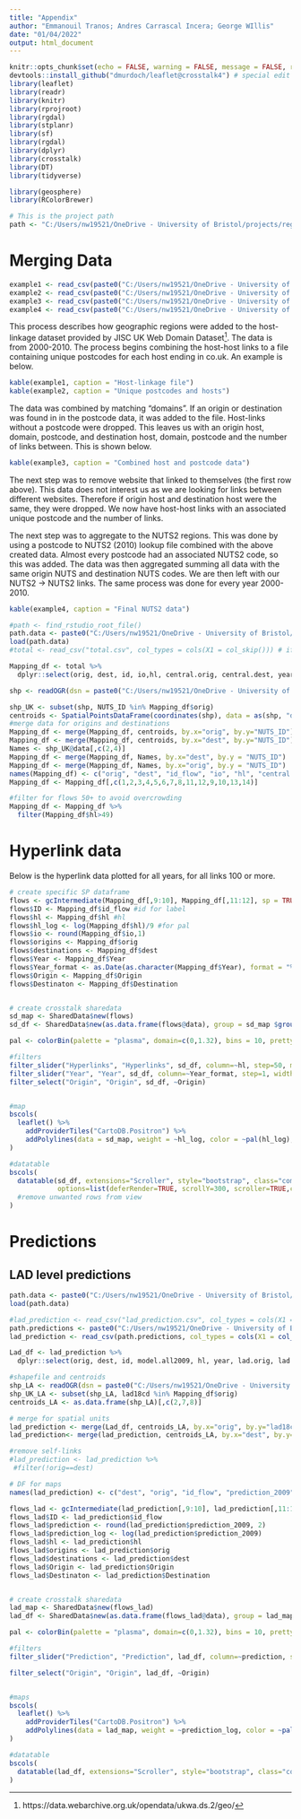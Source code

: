```yaml
---
title: "Appendix"
author: "Emmanouil Tranos; Andres Carrascal Incera; George WIllis"
date: "01/04/2022"
output: html_document
---
```


```r
knitr::opts_chunk$set(echo = FALSE, warning = FALSE, message = FALSE, results = 'asis')
devtools::install_github("dmurdoch/leaflet@crosstalk4") # special edit of package for maps install first
library(leaflet)
library(readr)
library(knitr)
library(rprojroot)
library(rgdal)
library(stplanr)
library(sf)
library(rgdal)
library(dplyr)
library(crosstalk)
library(DT)
library(tidyverse)

library(geosphere)
library(RColorBrewer)

# This is the project path
path <- "C:/Users/nw19521/OneDrive - University of Bristol/projects/regional_trade_hyperlinks"
```

# Merging Data

```r
example1 <- read_csv(paste0("C:/Users/nw19521/OneDrive - University of Bristol/projects/regional_trade_hyperlinks","/data_inter/Examples/example1.csv"))
example2 <- read_csv(paste0("C:/Users/nw19521/OneDrive - University of Bristol/projects/regional_trade_hyperlinks","/data_inter/Examples/example2.csv"))
example3 <- read_csv(paste0("C:/Users/nw19521/OneDrive - University of Bristol/projects/regional_trade_hyperlinks","/data_inter/Examples/example3.csv"))
example4 <- read_csv(paste0("C:/Users/nw19521/OneDrive - University of Bristol/projects/regional_trade_hyperlinks","/data_inter/Examples/example4.csv"))
```
This process describes how geographic regions were added to the host-linkage dataset provided by JISC UK Web Domain Dataset^[https://data.webarchive.org.uk/opendata/ukwa.ds.2/geo/].
The data is from 2000-2010.
The process begins combining the host-host links to a file containing unique postcodes for each host ending in co.uk.
An example is below.

```r
kable(example1, caption = "Host-linkage file")
kable(example2, caption = "Unique postcodes and hosts")

```

The data was combined by matching "domains".
If an origin or destination was found in in the postcode data, it was added to the file.
Host-links without a postcode were dropped.
This leaves us with an origin host, domain, postcode, and destination host, domain, postcode and the number of links between.
This is shown below.

```r
kable(example3, caption = "Combined host and postcode data")
```

The next step was to remove website that linked to themselves (the first row above).
This data does not interest us as we are looking for links between different websites.
Therefore if origin host and destination host were the same, they were dropped.
We now have host-host links with an associated unique postcode and the number of links.

The next step was to aggregate to the NUTS2 regions.
This was done by using a postcode to NUTS2 (2010) lookup file combined with the above created data.
Almost every postcode had an associated NUTS2 code, so this was added.
The data was then aggregated summing all data with the same origin NUTS and destination NUTS codes.
We are then left with our NUTS2 -> NUTS2 links.
The same process was done for every year 2000-2010.

```r
kable(example4, caption = "Final NUTS2 data")
```


```r
#path <- find_rstudio_root_file()
path.data <- paste0("C:/Users/nw19521/OneDrive - University of Bristol/projects/regional_trade_hyperlinks", "/data_inter/test_t2.RData") #where total and LAD is located
load(path.data)
#total <- read_csv("total.csv", col_types = cols(X1 = col_skip())) # if local

Mapping_df <- total %>% 
  dplyr::select(orig, dest, id, io,hl, central.orig, central.dest, year)

shp <- readOGR(dsn = paste0("C:/Users/nw19521/OneDrive - University of Bristol/projects/regional_trade_hyperlinks", "/data_inter/Maps"), layer = "NUTS_RG_01M_2010_4326_LEVL_2")

shp_UK <- subset(shp, NUTS_ID %in% Mapping_df$orig) 
centroids <- SpatialPointsDataFrame(coordinates(shp), data = as(shp, "data.frame")[c("NUTS_ID")])
#merge data for origins and destinations
Mapping_df <- merge(Mapping_df, centroids, by.x="orig", by.y="NUTS_ID") 
Mapping_df <- merge(Mapping_df, centroids, by.x="dest", by.y="NUTS_ID")
Names <- shp_UK@data[,c(2,4)]
Mapping_df <- merge(Mapping_df, Names, by.x="dest", by.y = "NUTS_ID")
Mapping_df <- merge(Mapping_df, Names, by.x="orig", by.y = "NUTS_ID")
names(Mapping_df) <- c("orig", "dest", "id_flow", "io", "hl", "central.orig", "central.dest","Year", "lng_orig", "lat_orig","lng_dest", "lat_dest", "Destination", "Origin")
Mapping_df <- Mapping_df[,c(1,2,3,4,5,6,7,8,11,12,9,10,13,14)]

#filter for flows 50+ to avoid overcrowding
Mapping_df <- Mapping_df %>%
  filter(Mapping_df$hl>49)
```


# Hyperlink data

Below is the hyperlink data plotted for all years, for all links 100 or more.

```r
# create specific SP dataframe
flows <- gcIntermediate(Mapping_df[,9:10], Mapping_df[,11:12], sp = TRUE, addStartEnd = TRUE)
flows$ID <- Mapping_df$id_flow #id for label
flows$hl <- Mapping_df$hl #hl
flows$hl_log <- log(Mapping_df$hl)/9 #for pal
flows$io <- round(Mapping_df$io,1)
flows$origins <- Mapping_df$orig
flows$destinations <- Mapping_df$dest
flows$Year <- Mapping_df$Year
flows$Year_format <- as.Date(as.character(Mapping_df$Year), format = "%Y")# no commas
flows$Origin <- Mapping_df$Origin
flows$Destinaton <- Mapping_df$Destination


# create crosstalk sharedata
sd_map <- SharedData$new(flows)
sd_df <- SharedData$new(as.data.frame(flows@data), group = sd_map $groupName())

pal <- colorBin(palette = "plasma", domain=c(0,1.32), bins = 10, pretty = TRUE)

#filters
filter_slider("Hyperlinks", "Hyperlinks", sd_df, column=~hl, step=50, max = 40000, width = 600)
filter_slider("Year", "Year", sd_df, column=~Year_format, step=1, width = 600, timeFormat = "%Y")
filter_select("Origin", "Origin", sd_df, ~Origin)


#map
bscols(
  leaflet() %>%
    addProviderTiles("CartoDB.Positron") %>%
    addPolylines(data = sd_map, weight = ~hl_log, color = ~pal(hl_log), label = ~ID)
)

#datatable
bscols(
  datatable(sd_df, extensions="Scroller", style="bootstrap", class="compact", width="100%", 
            options=list(deferRender=TRUE, scrollY=300, scroller=TRUE,columnDefs = list(list(visible=FALSE, targets=c(3,5,6,8)))))
  #remove unwanted rows from view
)

```

# Predictions

## LAD level predictions


```r
path.data <- paste0("C:/Users/nw19521/OneDrive - University of Bristol/projects/regional_trade_hyperlinks", "/data_inter/test_t2.RData")
load(path.data)

#lad_prediction <- read_csv("lad_prediction.csv", col_types = cols(X1 = col_skip())) # if local
path.predictions <- paste0("C:/Users/nw19521/OneDrive - University of Bristol/projects/regional_trade_hyperlinks", "/data_inter/lad_prediction.csv")
lad_prediction <- read_csv(path.predictions, col_types = cols(X1 = col_skip()))

Lad_df <- lad_prediction %>% 
  dplyr::select(orig, dest, id, model.all2009, hl, year, lad.orig, lad.dest)

#shapefile and centroids
shp_LA <- readOGR(dsn = paste0("C:/Users/nw19521/OneDrive - University of Bristol/projects/regional_trade_hyperlinks", "/data_inter/Maps"), layer = "Local_Authority_Districts__December_2018__Boundaries_UK_BFC")
shp_UK_LA <- subset(shp_LA, lad18cd %in% Mapping_df$orig)
centroids_LA <- as.data.frame(shp_LA)[,c(2,7,8)]

# merge for spatial units
lad_prediction <- merge(Lad_df, centroids_LA, by.x="orig", by.y="lad18cd")
lad_prediction<- merge(lad_prediction, centroids_LA, by.x="dest", by.y="lad18cd")

#remove self-links
#lad_prediction <- lad_prediction %>%
 #filter(!orig==dest)

# DF for maps
names(lad_prediction) <- c("dest", "orig", "id_flow", "prediction_2009", "hl", "year", "Origin","Destination", "lng_orig", "lat_orig","lng_dest", "lat_dest")

flows_lad <- gcIntermediate(lad_prediction[,9:10], lad_prediction[,11:12], sp = TRUE, addStartEnd = TRUE)
flows_lad$ID <- lad_prediction$id_flow
flows_lad$prediction <- round(lad_prediction$prediction_2009, 2)
flows_lad$prediction_log <- log(lad_prediction$prediction_2009)
flows_lad$hl <- lad_prediction$hl
flows_lad$origins <- lad_prediction$orig
flows_lad$destinations <- lad_prediction$dest
flows_lad$Origin <- lad_prediction$Origin
flows_lad$Destinaton <- lad_prediction$Destination


# create crosstalk sharedata
lad_map <- SharedData$new(flows_lad)
lad_df <- SharedData$new(as.data.frame(flows_lad@data), group = lad_map $groupName())

pal <- colorBin(palette = "plasma", domain=c(0,1.32), bins = 10, pretty = TRUE)

#filters
filter_slider("Prediction", "Prediction", lad_df, column=~prediction, step=50, max = 64000, width = 600)

filter_select("Origin", "Origin", lad_df, ~Origin)


#maps
bscols(
  leaflet() %>%
    addProviderTiles("CartoDB.Positron") %>%
    addPolylines(data = lad_map, weight = ~prediction_log, color = ~pal(prediction_log), label = ~ID)
)

#datatable
bscols(
  datatable(lad_df, extensions="Scroller", style="bootstrap", class="compact", width="100%", options=list(deferRender=TRUE, scrollY=300, scroller=TRUE, columnDefs = list(list(visible=FALSE, targets=c(3,5,6)))))
)


```


